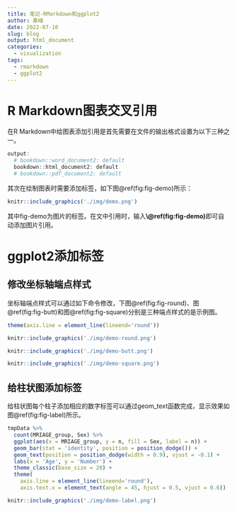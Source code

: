 ```yaml
---
title: 笔记-RMarkdown和ggplot2
author: 桑峰
date: 2022-07-10
slug: blog
output: html_document
categories:
  - visualization
tags:
  - rmarkdown
  - ggplot2
---
```


# R Markdown图表交叉引用

在R Markdown中给图表添加引用是首先需要在文件的输出格式设置为以下三种之一。

```r
output:
  # bookdown::word_document2: default
  bookdown::html_document2: default
  # bookdown::pdf_document2: default
```

其次在绘制图表时需要添加标签，如下图\@ref(fig:fig-demo)所示：

```r
knitr::include_graphics('./img/demo.png')
```

其中fig-demo为图片的标签。在文中引用时，输入**\\@ref(fig:fig-demo)**即可自动添加图片引用。

# ggplot2添加标签

## 修改坐标轴端点样式

坐标轴端点样式可以通过如下命令修改，下图\@ref(fig:fig-round)、图\@ref(fig:fig-butt)和图\@ref(fig:fig-square)分别是三种端点样式的是示例图。

```r
theme(axis.line = element_line(lineend='round'))
```

```r
knitr::include_graphics('./img/demo-round.png')
```

```r
knitr::include_graphics('./img/demo-butt.png')
```

```r
knitr::include_graphics('./img/demo-square.png')
```

## 给柱状图添加标签

给柱状图每个柱子添加相应的数字标签可以通过geom_text函数完成，显示效果如图\@ref(fig:fig-label)所示。

```r
tmpData %>%
  count(MRIAGE_group, Sex) %>%
  ggplot(aes(x = MRIAGE_group, y = n, fill = Sex, label = n)) +
  geom_bar(stat = 'identity', position = position_dodge()) +
  geom_text(position = position_dodge(width = 0.9), vjust = -0.1) +
  labs(x = 'Age', y = 'Number') +
  theme_classic(base_size = 20) +
  theme(
    axis.line = element_line(lineend='round'),
    axis.text.x = element_text(angle = 45, hjust = 0.5, vjust = 0.6))
```

```r
knitr::include_graphics('./img/demo-label.png')
```


